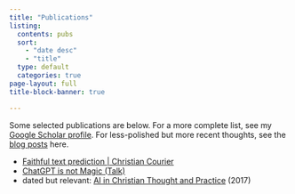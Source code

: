 ```yaml
---
title: "Publications"
listing:
  contents: pubs
  sort:
    - "date desc"
    - "title"
  type: default
  categories: true
page-layout: full
title-block-banner: true

---
```


Some selected publications are below. For a more complete list, see my [Google Scholar profile](https://scholar.google.com/citations?hl=en&user=u512YusAAAAJ&view_op=list_works&sortby=pubdate).
For less-polished but more recent thoughts, see the [blog posts](/posts.qmd) here.

- [Faithful text prediction | Christian Courier](https://www.christiancourier.ca/faithful-text-prediction/)
- [ChatGPT is not Magic (Talk)](https://youtu.be/Vvb3ht7uYiA)
- dated but relevant: [AI in Christian Thought and Practice](https://medium.com/ai-and-christianity/artificial-intelligence-in-christian-thought-and-practice-20ec8635a94f) (2017)
